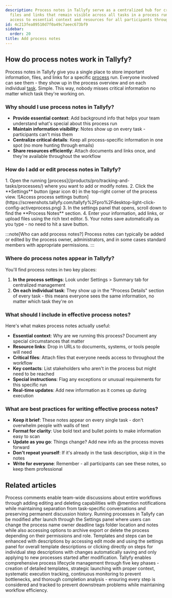 ```yaml
---
description: Process notes in Tallyfy serve as a centralized hub for critical information
  files and links that remain visible across all tasks in a process run ensuring consistent
  access to essential context and resources for all participants throughout the workflow.
id: 4c213fea89510d7f0a49c7aeec673bf9
sidebar:
  order: 20
title: Add process notes
---
```



## How do process notes work in Tallyfy?

Process notes in Tallyfy give you a single place to store important information, files, and links for a specific [process](/products/pro/tracking-and-tasks/processes/) run. Everyone involved can see them - they show up in the process overview and on each individual [task](/products/pro/tracking-and-tasks/tasks/). Simple. This way, nobody misses critical information no matter which task they're working on.

### Why should I use process notes in Tallyfy?

- **Provide essential context**: Add background info that helps your team understand what's special about this process run
- **Maintain information visibility**: Notes show up on every task - participants can't miss them
- **Centralize critical details**: Keep all process-specific information in one spot (no more hunting through emails)
- **Share resources efficiently**: Attach documents and links once, and they're available throughout the workflow

### How do I add or edit process notes in Tallyfy?

<Steps>
1. Open the running [process](/products/pro/tracking-and-tasks/processes/) where you want to add or modify notes.
2. Click the **Settings** button (gear icon ⚙️) in the top-right corner of the process view.
   ![Access process settings button](https://screenshots.tallyfy.com/tallyfy%2Fpro%2Fdesktop-light-click-config-activeprocess.png)
3. In the settings panel that opens, scroll down to find the **Process Notes** section.
4. Enter your information, add links, or upload files using the rich text editor.
5. Your notes save automatically as you type - no need to hit a save button.
</Steps>

:::note[Who can add process notes?]
Process notes can typically be added or edited by the process owner, administrators, and in some cases standard members with appropriate permissions.
:::

### Where do process notes appear in Tallyfy?

You'll find process notes in two key places:

1. **In the process settings**: Look under Settings > Summary tab for centralized management
2. **On each individual task**: They show up in the "Process Details" section of every task - this means everyone sees the same information, no matter which task they're on

### What should I include in effective process notes?

Here's what makes process notes actually useful:

- **Essential context**: Why are we running this process? Document any special circumstances that matter
- **Resource links**: Drop in URLs to documents, systems, or tools people will need
- **Critical files**: Attach files that everyone needs access to throughout the workflow
- **Key contacts**: List stakeholders who aren't in the process but might need to be reached
- **Special instructions**: Flag any exceptions or unusual requirements for this specific run
- **Real-time updates**: Add new information as it comes up during execution

### What are best practices for writing effective process notes?

- **Keep it brief**: These notes appear on every single task - don't overwhelm people with walls of text
- **Format for clarity**: Use bold text and bullet points to make information easy to scan
- **Update as you go**: Things change? Add new info as the process moves forward
- **Don't repeat yourself**: If it's already in the task description, skip it in the notes
- **Write for everyone**: Remember - all participants can see these notes, so keep them professional


## Related articles
<CardGrid>
<LinkTitleCard header="<b>Processes > Commenting processes</b>" href="/products/pro/tracking-and-tasks/processes/how-can-i-manage-comments-in-tallyfy/" > Process comments enable team-wide discussions about entire workflows through adding editing and deleting capabilities with @mention notifications while maintaining separation from task-specific conversations and preserving permanent discussion history. </LinkTitleCard>
<LinkTitleCard header="<b>Edit Processes > Edit tasks and process properties</b>" href="/products/pro/tracking-and-tasks/processes/edit-processes/how-can-i-edit-tasks-and-processes-in-tallyfy/" > Running processes in Tallyfy can be modified after launch through the Settings panel where users can change the process name owner deadline tags folder location and notes while also accessing options to archive export or delete the process depending on their permissions and role. </LinkTitleCard>
<LinkTitleCard header="<b>Edit Templates > Add a description to a template</b>" href="/products/pro/documenting/templates/edit-templates/add-description/" > Templates and steps can be enhanced with descriptions by accessing edit mode and using the settings panel for overall template descriptions or clicking directly on steps for individual step descriptions with changes automatically saving and only applying to new processes started after modification. </LinkTitleCard>
<LinkTitleCard header="<b>Processes > Managing the complete process lifecycle</b>" href="/products/pro/tracking-and-tasks/processes/process-lifecycle-management/" > Tallyfy enables comprehensive process lifecycle management through five key phases - creation of detailed templates, strategic launching with proper context, systematic execution tracking, continuous monitoring to prevent bottlenecks, and thorough completion analysis - ensuring every step is considered and tracked to prevent downstream problems while maintaining workflow efficiency. </LinkTitleCard>
</CardGrid>
